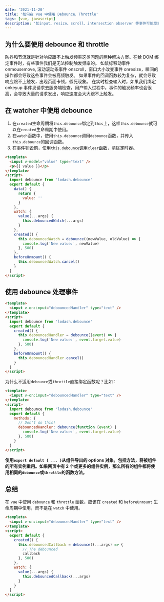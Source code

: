 ```yaml
---
date: '2021-11-20'
title: '如何在 vue 中使用 Debounce、Throttle'
tags: [vue, javascript]
description: '如input、resize、scroll、intersection observer 等事件可能发生得非常频繁，例如每秒发生几次，因此调用一个动作，比如对每个事件发出读取请求，并不是一个明智的方法。'
---
```


## 为什么要使用 debounce 和 throttle

防抖和节流就是针对响应跟不上触发频率这类问题的两种解决方案。在给 DOM 绑定事件时，有些事件我们是无法控制触发频率的。 如鼠标移动事件 onmousemove, 滚动滚动条事件 onscroll，窗口大小改变事件 onresize，瞬间的操作都会导致这些事件会被高频触发。 如果事件的回调函数较为复杂，就会导致响应跟不上触发，出现页面卡顿，假死现象。 在实时检查输入时，如果我们绑定 onkeyup 事件发请求去服务端检查，用户输入过程中，事件的触发频率也会很高，会导致大量的请求发出，响应速度会大大跟不上触发。

## 在 watcher 中使用 debounce

1. 在`created`生命周期将`this.debounce`绑定到`this`上，这样`this.debounce`就可以在`created`生命周期中使用。
2. 在`watch`函数中，使用`this.debounce`调用`debounce`函数，并传入`this.debounce`的回调函数。
3. 在事件销毁前，使用`this.debounce`调用`clear`函数，清除定时器。

```html
<template>
  <input v-model="value" type="text" />
  <p>{{ value }}</p>
</template>
<script>
  import debounce from 'lodash.debounce'
  export default {
    data() {
      return {
        value: ''
      }
    },
    watch: {
      value(...args) {
        this.debouncedWatch(...args)
      }
    },
    created() {
      this.debouncedWatch = debounce((newValue, oldValue) => {
        console.log('New value:', newValue)
      }, 500)
    },
    beforeUnmount() {
      this.debouncedWatch.cancel()
    }
  }
</script>
```

## 使用 debounce 处理事件

```html
<template>
  <input v-on:input="debouncedHandler" type="text" />
</template>
<script>
  import debounce from 'lodash.debounce'
  export default {
    created() {
      this.debouncedHandler = debounce((event) => {
        console.log('New value:', event.target.value)
      }, 500)
    },
    beforeUnmount() {
      this.debouncedHandler.cancel()
    }
  }
</script>
```

为什么不适用`debounce`或`throttle`直接绑定函数呢？比如：

```html
<template>
  <input v-on:input="debouncedHandler" type="text" />
</template>
<script>
  import debounce from 'lodash.debounce'
  export default {
    methods: {
      // Don't do this!
      debouncedHandler: debounce(function (event) {
        console.log('New value:', event.target.value)
      }, 500)
    }
  }
</script>
```

**使用`export default { ... }`从组件导出的 options 对象，包括方法，将被组件的所有实例重用。如果网页中有 2 个或更多的组件实例，那么所有的组件都将使用相同的`debounce`或`throttle`的函数方法。**

## 总结

在 `vue` 中使用 `debounce` 和 `throttle` 函数，应该在 `created` 和 `beforeUnmount` 生命周期中使用，而不是在 `watch` 中使用。

```html
<template>
  <input v-on:input="debouncedHandler" type="text" />
</template>
<script>
  export default {
    created() {
      this.debouncedCallback = debounce((...args) => {
        // The debounced
        callback
      }, 500)
    },
    watch: {
      value(...args) {
        this.debouncedCallback(...args)
      }
    }
  }
</script>
```
